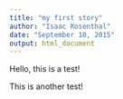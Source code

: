 ```yaml
---
title: "my first story"
author: "Isaac Rosenthal"
date: "September 10, 2015"
output: html_document
---
```


Hello, this is a test!

This is another test!